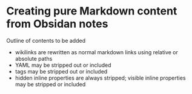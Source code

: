 # Creating pure Markdown content from Obsidan notes


::: {.callout-caution title="TBA"}
Outline of contents to be added
:::

- wikilinks are rewritten as normal markdown links using relative or absolute paths
- YAML may be stripped out or included
- tags may be stripped out or included
- hidden inline properties are always stripped; visible inline properties may be stripped or included